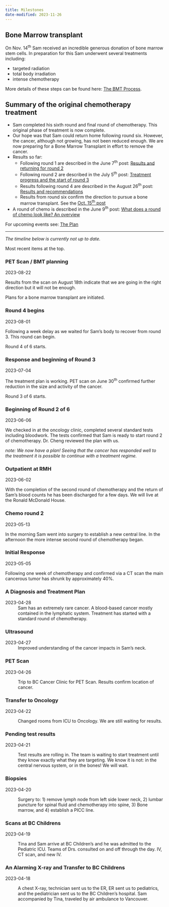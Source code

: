 ```yaml
---
title: Milestones
date-modified: 2023-11-26
---
```








::: box-cc-important
## Bone Marrow transplant

On Nov. 14^th^ Sam received an incredible generous donation of bone marrow stem cells. In preparation for this Sam underwent several treatments including:

- targeted radiation 
- total body irradiation 
- intense chemotherapy

More details of these steps can be found here: [The BMT Process](bmt-process.qmd).

::: 


::: box-cc-important
## Summary of the original chemotherapy treatment 

-   Sam completed his sixth round and final round of chemotherapy.  This original phase of treatment is now complete. 
-   Our hope was that Sam could return home following round six.  However, the cancer, although not growing, has not been reduced enough.  We are now preparing for a Bone Marrow Transplant in effort to remove the cancer. 
<!------   Should the current treatment not be enough Sam may have to have a bone marrow transplant described in the July 18^th^ post: [Contingency planning](/posts/2307/2023-07-17_contigency-plan.qmd)----->
-   Results so far:
    -   Following round 1 are described in the June 7^th^ post: [Results and returning for round 2](posts/2023-06-07_results-and-round2.html)
    -   Following round 2 are described in the July 5^th^ post: [Treatment progress and the start of round 3](posts/2307/2023-07-05_round3-and-results.qmd)
    -   Results following round 4 are described in the August 26^th^ post: [Results and recommendations](posts/2308/2023-08-26_results-and-recommendations.qmd)
    -   Results from round six confirm the direction to pursue a bone marrow transplant.  See the [Oct. 15^th^ post](/posts/2309/2023-10-15_Results-round-6.qmd)


-   A round of chemo is described in the June 9^th^ post: [What does a round of chemo look like? An overview](posts/2023-06-08_chemo-overview.html)

For upcoming events see: [The Plan](plan.qmd)

:::

------------------------------------------------------------------------

_The timeline below is currently not up to date._

Most recent items at the top.

::: timeline


::: {.tl_container .tl_left}
::: tl_content
### PET Scan / BMT planning
2023-08-22

Results from the scan on August 18th indicate that we are going in the right direction but it will not be enough.  

Plans for a bone marrow transplant are initiated.

:::
:::




::: {.tl_container .tl_right}
::: tl_content
### Round 4 begins
2023-08-01

Following a week delay as we waited for Sam's body to recover from round 3. This round can begin.

Round 4 of 6 starts. 
:::
:::





::: {.tl_container .tl_left}
::: tl_content
### Response and beginning of Round 3 

2023-07-04

The treatment plan is working. PET scan on June 30^th^ confirmed further reduction in the size and activity of the cancer.  

Round 3 of 6 starts. 
:::
:::




::: {.tl_container .tl_right}
::: tl_content
### Beginning of Round 2 of 6 

2023-06-06

We checked in at the oncology clinic, completed several standard tests including bloodwork. The tests confirmed that Sam is ready to start round 2 of chemotherapy.  Dr. Cheng reviewed the plan with us. 

_note: We now have a plan! Seeing that the cancer has responded well to the treatment it is possible to continue with a treatment regime._
:::
:::




::: {.tl_container .tl_left}
::: tl_content
### Outpatient at RMH 

2023-06-02

With the completion of the second round of chemotherapy and the return of Sam's blood counts he has been discharged for a few days.  We will live at the Ronald McDonald House. 

:::
:::


::: {.tl_container .tl_right}
::: tl_content
### Chemo round 2 

2023-05-13

In the morning Sam went into surgery to establish a new central line.  In the afternoon the more intense second round of chemotherapy began.


:::
:::





::: {.tl_container .tl_left}
::: tl_content
### Initial Response 

2023-05-05

Following one week of chemotherapy and confirmed via a CT scan the main cancerous tumor has shrunk by approximately 40%. 


:::
:::






::: {.tl_container .tl_right}
::: tl_content
### A Diagnosis and Treatment Plan

2023-04-28
: Sam has an extremely rare cancer.  A blood-based cancer mostly contained in the lymphatic system. Treatment has started with a standard round of chemotherapy.  

:::
:::


::: {.tl_container .tl_left}
::: tl_content
### Ultrasound

2023-04-27
:  Improved understanding of the cancer impacts in Sam's neck. 
:::
:::

::: {.tl_container .tl_right}
::: tl_content
### PET Scan

2023-04-26

:   Trip to BC Cancer Clinic for PET Scan. Results confirm location of cancer. 
:::
:::

::: {.tl_container .tl_left}
::: tl_content
### Transfer to Oncology

2023-04-22

:   Changed rooms from ICU to Oncology. We are still waiting for results.
:::
:::

::: {.tl_container .tl_right}
::: tl_content
### Pending test results

2023-04-21

:   Test results are rolling in. The team is waiting to start treatment until they know exactly what they are targeting. We know it is not: in the central nervous system, or in the bones! We will wait.
:::
:::

::: {.tl_container .tl_left}
::: tl_content
### Biopsies

2023-04-20

:   Surgery to: 1) remove lymph node from left side lower neck, 2) lumbar puncture for spinal fluid and chemotherapy into spine, 3) Bone marrow, and 4) establish a PICC line.
:::
:::

::: {.tl_container .tl_right}
::: tl_content
### Scans at BC Childrens

2023-04-19

:   Tina and Sam arrive at BC Children's and he was admitted to the Pediatric ICU. Teams of Drs. consulted on and off through the day. IV, CT scan, and new IV.

<!-- Location: Peds ICU (Frog pod 201) -->
:::
:::

::: {.tl_container .tl_left}
::: tl_content
### An Alarming X-ray and Transfer to BC Childrens

2023-04-18

:   A chest X-ray, technician sent us to the ER, ER sent us to pediatrics, and the pediatrician sent us to the BC Children's hospital. Sam accompanied by Tina, traveled by air ambulance to Vancouver.
:::
:::
:::
